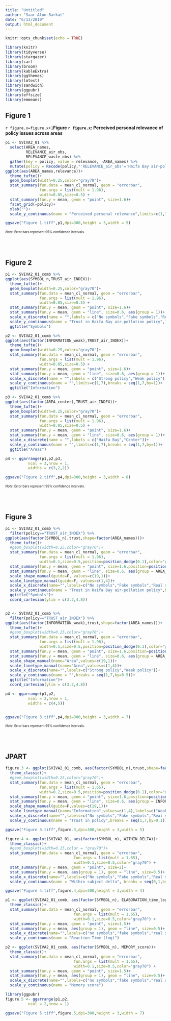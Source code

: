 ```yaml
---
title: "Untitled"
author: "Saar Alon-Barkat"
date: "6/13/2019"
output: html_document
---
```


```r
knitr::opts_chunk$set(echo = TRUE)
```


```r
library(knitr)
library(tidyverse)
library(stargazer)
library(car)
library(broom)
library(kableExtra)
library(ggthemes)
library(lmtest)
library(sandwich)
library(ggpubr)
library(effsize)
library(emmeans)
```

## Figure 1

`r figure.x=figure.x+1`**Figure `r figure.x`: Perceived personal relevance of policy issues across areas**

```r
p1 <- SVIVA2_01 %>%
  select(AREA_names,
         RELEVANCE_air_obs,
         RELEVANCE_waste_obs) %>% 
  gather(key = policy, value = relevance, -AREA_names) %>%
  mutate(policy = Recode(policy,"'RELEVANCE_air_obs'='Haifa Bay air-pollution policy';'RELEVANCE_waste_obs'='Recycling policy'")) %>% 
ggplot(aes(AREA_names,relevance))+ 
  theme_tufte()+
  geom_boxplot(width=0.25,color="gray70")+
  stat_summary(fun.data = mean_cl_normal, geom = "errorbar",
               fun.args = list(mult = 1.96),
               width=0.05,size=0.5) + 
  stat_summary(fun.y = mean, geom = "point", size=1.6)+
  facet_grid(~policy)+
  xlab("")+
  scale_y_continuous(name = "Perceived personal relevance",limits=c(1,7),breaks = seq(1,7,by=1))

ggsave("Figure 1.tiff",p1,dpi=300,height = 3,width = 5)
```
<font size="0.5">

*Note*: Error bars represent 95% confidence intervals.

</font>

<br><br>

## Figure 2

```r
p1 <- SVIVA2_01_comb %>%
ggplot(aes(SYMBOL_n,TRUST_air_INDEX))+ 
  theme_tufte()+
  geom_boxplot(width=0.25,color="gray70")+
  stat_summary(fun.data = mean_cl_normal, geom = "errorbar",
               fun.args = list(mult = 1.96),
               width=0.05,size=0.5) + 
  stat_summary(fun.y = mean, geom = "point", size=1.6)+
  stat_summary(fun.y = mean, geom = "line", size=0.6, aes(group = 1))+
  scale_x_discrete(name = "",labels = c("No symbols","Fake symbols","Real symbols"))+
  scale_y_continuous(name = "Trust in Haifa Bay air-pollution policy",limits=c(1,7),breaks = seq(1,7,by=1))+
  ggtitle("Symbols")

p2 <- SVIVA2_01_comb %>%
ggplot(aes(factor(INFORMATION_weak),TRUST_air_INDEX))+ 
  theme_tufte()+
  geom_boxplot(width=0.25,color="gray70")+
  stat_summary(fun.data = mean_cl_normal, geom = "errorbar",
               fun.args = list(mult = 1.96),
               width=0.05,size=0.5) + 
  stat_summary(fun.y = mean, geom = "point", size=1.6)+
  stat_summary(fun.y = mean, geom = "line", size=0.6, aes(group = 1))+
  scale_x_discrete(name = "",labels = c("Strong policy","Weak policy"))+
  scale_y_continuous(name = "",limits=c(1,7),breaks = seq(1,7,by=1))+
  ggtitle("Information")

p3 <- SVIVA2_01_comb %>%
ggplot(aes(factor(AREA_center),TRUST_air_INDEX))+ 
  theme_tufte()+
  geom_boxplot(width=0.25,color="gray70")+
  stat_summary(fun.data = mean_cl_normal, geom = "errorbar",
               fun.args = list(mult = 1.96),
               width=0.05,size=0.5) + 
  stat_summary(fun.y = mean, geom = "point", size=1.6)+
  stat_summary(fun.y = mean, geom = "line", size=0.6, aes(group = 1))+
  scale_x_discrete(name = "",labels = c("Haifa Bay","Center"))+
  scale_y_continuous(name = "",limits=c(1,7),breaks = seq(1,7,by=1))+
  ggtitle("Areas")

p4 <- ggarrange(p1,p2,p3,
          ncol = 3,nrow = 1,
          widths = c(3,2,2))

ggsave("Figure 2.tiff",p4,dpi=300,height = 3,width = 8)
```
<font size="0.5">

*Note*: Error bars represent 95% confidence intervals.

</font>

<br><br>

## Figure 3

```r
p1 <- SVIVA2_01_comb %>%
  filter(policy=="TRUST_air_INDEX") %>% 
ggplot(aes(factor(SYMBOL_n),trust,shape=factor(AREA_names)))+ 
  theme_tufte()+
  #geom_boxplot(width=0.25,color="gray70")+
  stat_summary(fun.data = mean_cl_normal, geom = "errorbar",
               fun.args = list(mult = 1.96),
               width=0.1,size=0.5,position=position_dodge(0.1),color="gray70") + 
  stat_summary(fun.y = mean, geom = "point", size=1.6,position=position_dodge(0.1))+
  stat_summary(fun.y = mean, geom = "line", size=0.6, aes(group = AREA_names,linetype=AREA_names),position=position_dodge(0.1),alpha=0.8)+
  scale_shape_manual(guide=F, values=c(19,1))+
  scale_linetype_manual(guide=F, values=c(1,4))+
  scale_x_discrete(name="",labels=c("No symbols","Fake symbols","Real symbols"))+
  scale_y_continuous(name = "Trust in Haifa Bay air-pollution policy",breaks = seq(1,7,by=0.5))+
  ggtitle("Symbols")+
  coord_cartesian(ylim = c(3.2,4.8))


p2 <- SVIVA2_01_comb %>%
  filter(policy=="TRUST_air_INDEX") %>% 
ggplot(aes(factor(INFORMATION_weak),trust,shape=factor(AREA_names)))+ 
  theme_tufte()+
  #geom_boxplot(width=0.25,color="gray70")+
  stat_summary(fun.data = mean_cl_normal, geom = "errorbar",
               fun.args = list(mult = 1.96),
               width=0.1,size=0.5,position=position_dodge(0.1),color="gray70") + 
  stat_summary(fun.y = mean, geom = "point", size=1.6,position=position_dodge(0.1))+
  stat_summary(fun.y = mean, geom = "line", size=0.6, aes(group = AREA_names,linetype=AREA_names),position=position_dodge(0.1),alpha=0.8)+
  scale_shape_manual(name="Area",values=c(19,1))+
  scale_linetype_manual(name="Area",values=c(1,4))+
  scale_x_discrete(name="",labels=c("Strong policy","Weak policy"))+
  scale_y_continuous(name = "",breaks = seq(1,7,by=0.5))+
  ggtitle("Information")+
  coord_cartesian(ylim = c(3.2,4.8))

p4 <- ggarrange(p1,p2,
          ncol = 2,nrow = 1,
          widths = c(4,5))


ggsave("Figure 3.tiff",p4,dpi=300,height = 3,width = 7)
```

<font size="0.5">

*Note*: Error bars represent 95% confidence intervals.

</font>

<br><br>





## JPART

```r
figure.3 <- ggplot(SVIVA2_01_comb, aes(factor(SYMBOL_n),trust,shape=factor(INFORMATION_n)))+ 
  theme_classic()+
  #geom_boxplot(width=0.25,color="gray70")+
  stat_summary(fun.data = mean_cl_normal, geom = "errorbar",
               fun.args = list(mult = 1.65),
               width=0.2,size=0.5,position=position_dodge(0.1),color="gray70") + 
  stat_summary(fun.y = mean, geom = "point", size=1.6,position=position_dodge(0.1))+
  stat_summary(fun.y = mean, geom = "line", size=0.6, aes(group = INFORMATION_n,linetype=INFORMATION_n),position=position_dodge(0.1))+
  scale_shape_manual(guide=F,values=c(19,1))+
  scale_linetype_manual(name="Information",values=c(1,4),labels=c("Weak policy","Strong policy"))+
  scale_x_discrete(name="",labels=c("No symbols","Fake symbols","Real symbols"))+
  scale_y_continuous(name = "Trust in policy",breaks = seq(1,7,by=0.1))

ggsave("Figure 3.tiff",figure.3,dpi=300,height = 3,width = 5)
```


```r
figure.4 <- ggplot(SVIVA2_01, aes(factor(SYMBOL_n), WITHIN_DELTA))+
  theme_classic()+
  #geom_boxplot(width=0.25,color = "gray70")+
  stat_summary(fun.data = mean_cl_normal, geom = "errorbar",
                              fun.args = list(mult = 1.65),
                              width=0.1,size=0.5,color="gray70") + 
  stat_summary(fun.y = mean, geom = "point", size=2)+
  stat_summary(fun.y = mean, aes(group = 1), geom = "line", size=0.5)+
  scale_x_discrete(name="",labels=c("No symbols","Fake symbols","Real symbols"))+
  scale_y_continuous(name = "Within subject delta", breaks = seq(0,1,by=0.1))

ggsave("Figure 4.tiff",figure.4,dpi=300,height = 3,width = 4)
```

```r
p1 <- ggplot(SVIVA2_01_comb, aes(factor(SYMBOL_n), ELABORATION_time_log))+
  theme_classic()+
  stat_summary(fun.data = mean_cl_normal, geom = "errorbar",
                              fun.args = list(mult = 1.65),
                              width=0.1,size=0.5,color="gray70") + 
  stat_summary(fun.y = mean, geom = "point", size=1.5)+
  stat_summary(fun.y = mean, aes(group = 1), geom = "line", size=0.5)+
  scale_x_discrete(name="",labels=c("no symbols","fake symbols","real symbols"))+
  scale_y_continuous(name = "Reaction Time (log)")

p2 <- ggplot(SVIVA2_01_comb, aes(factor(SYMBOL_n), MEMORY_score))+
  theme_classic()+
  stat_summary(fun.data = mean_cl_normal, geom = "errorbar",
                              fun.args = list(mult = 1.65),
                              width=0.1,size=0.5,color="gray70") + 
  stat_summary(fun.y = mean, geom = "point", size=1.5)+
  stat_summary(fun.y = mean, aes(group = 1), geom = "line", size=0.5)+
  scale_x_discrete(name="",labels=c("no symbols","fake symbols","real symbols"))+
  scale_y_continuous(name = "Memory score")

library(ggpubr)
figure.5 <- ggarrange(p1,p2,
          ncol = 2,nrow = 1) 

ggsave("Figure 5.tiff",figure.5,dpi=300,height = 3,width = 7)
```

